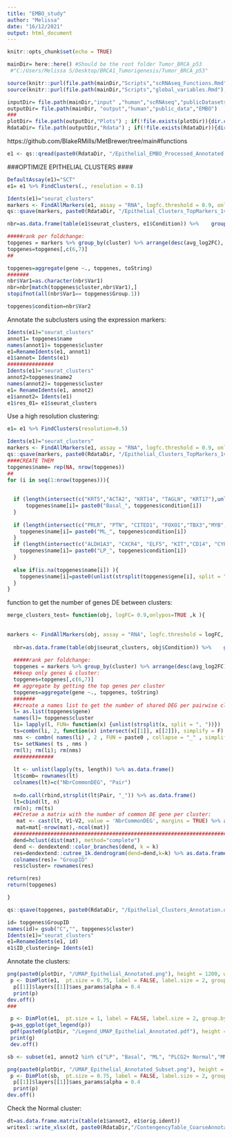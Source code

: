 ---
title: "EMBO_study"
author: "Melissa"
date: "16/12/2021"
output: html_document
---

```{r setup, include=FALSE}
knitr::opts_chunk$set(echo = TRUE)
```

```{r}
mainDir= here::here() #Should be the root folder Tumor_BRCA_p53
 #"C:/Users/Melissa S/Desktop/BRCA1_Tumorigenesis/Tumor_BRCA_p53"

source(knitr::purl(file.path(mainDir,"Scripts","scRNAseq_Functions.Rmd"), quiet=TRUE))
source(knitr::purl(file.path(mainDir,"Scripts","global_variables.Rmd"), quiet=TRUE))

inputDir= file.path(mainDir,"input" ,"human","scRNAseq","publicDatasets","input_GSE161529")
outputDir= file.path(mainDir, "output","human","public_data","EMBO")
###
plotDir= file.path(outputDir,"Plots") ; if(!file.exists(plotDir)){dir.create(plotDir)}
RdataDir= file.path(outputDir,"Rdata") ; if(!file.exists(RdataDir)){dir.create(RdataDir)}
```




https://github.com/BlakeRMills/MetBrewer/tree/main#functions


```{r}
e1 <- qs::qread(paste0(RdataDir, "/Epithelial_EMBO_Processed_Annotated.qs"))
```


###OPTIMIZE EPITHELIAL CLUSTERS ####
```{r}
DefaultAssay(e1)="SCT"
e1= e1 %>% FindClusters(., resolution = 0.1)
```

```{r}
Idents(e1)="seurat_clusters"
markers <- FindAllMarkers(e1, assay = "RNA", logfc.threshold = 0.9, only.pos = TRUE) %>% dplyr::filter(p_val_adj<0.05 )
qs::qsave(markers, paste0(RdataDir, "/Epithelial_Clusters_TopMarkers_1vsAll_res01.qs"))
```


```{r Annotation Function}
nbr=as.data.frame(table(e1$seurat_clusters, e1$Condition)) %>%    group_by(Var1) %>%   slice_max(Freq) %>% as.data.frame()

#####rank per foldchange:
topgenes = markers %>% group_by(cluster) %>% arrange(desc(avg_log2FC), .by_group = T) %>% dplyr::slice(1:50, .preserve = T) 
topgenes=topgenes[,c(6,7)]
##

topgenes=aggregate(gene ~., topgenes, toString)
#######
nbr$Var1=as.character(nbr$Var1)
nbr=nbr[match(topgenes$cluster,nbr$Var1),]
stopifnot(all(nbr$Var1== topgenes$Group.1))

topgenes$condition=nbr$Var2
```

Annotate the subclusters using the expression markers:
```{r}
Idents(e1)="seurat_clusters"
annot1= topgenes$name
names(annot1)= topgenes$cluster
e1=RenameIdents(e1, annot1)
e1$annot= Idents(e1)
###############
Idents(e1)="seurat_clusters"
annot2=topgenes$name2
names(annot2)= topgenes$cluster
e1= RenameIdents(e1, annot2)
e1$annot2= Idents(e1)
e1$res_01= e1$seurat_clusters
```

Use a high resolution clustering:
```{r}
e1= e1 %>% FindClusters(resolution=0.5)

Idents(e1)="seurat_clusters"
markers <- FindAllMarkers(e1, assay = "RNA", logfc.threshold = 0.9, only.pos = TRUE) %>% dplyr::filter(p_val_adj<0.05 )
qs::qsave(markers, paste0(RdataDir, "/Epithelial_Clusters_TopMarkers_1vsAll_res05.qs"))
####CREATE THEM
topgenes$name= rep(NA, nrow(topgenes))
##
for (i in seq(1:nrow(topgenes))){
  
  
  if (length(intersect(c("KRT5","ACTA2", "KRT14", "TAGLN", "KRT17"),unlist(strsplit(topgenes$gene[i], split = ", ")))) >= 3){
      topgenes$name[i]= paste0("Basal_", topgenes$condition[i])
  }
  
  if (length(intersect(c("PRLR", "PTN", "CITED1", "FOXO1","TBX3","MYB","TNFSF11", "KRT8", "KRT18", "TCIM", "AREG"),unlist(strsplit(topgenes$gene[i], split = ", ")))) >= 2){
    topgenes$name[i]= paste0("ML_", topgenes$condition[i])
  }
  if (length(intersect(c("ALDH1A3", "CXCR4", "ELF5", "KIT","CD14", "CYP24A1"),unlist(strsplit(topgenes$gene[i], split = ", ")))) >= 1){
    topgenes$name[i]= paste0("LP_", topgenes$condition[i])
  }
 
  else if(is.na(topgenes$name[i]) ){
    topgenes$name[i]=paste0(unlist(strsplit(topgenes$gene[i], split = ", "))[1],"+ ", topgenes$condition[i])
  }
}

```


function to get the number of genes DE between clusters:


```{r}
merge_clusters_test= function(obj, logFC= 0.9,onlypos=TRUE ,k ){
  
  
markers <- FindAllMarkers(obj, assay = "RNA", logfc.threshold = logFC, only.pos = onlypos) %>% dplyr::filter(p_val_adj<0.05 )
  
  nbr=as.data.frame(table(obj$seurat_clusters, obj$Condition)) %>%    group_by(Var1) %>%   slice_max(Freq) %>% as.data.frame()
  
  #####rank per foldchange:
  topgenes = markers %>% group_by(cluster) %>% arrange(desc(avg_log2FC), .by_group = T) %>% dplyr::slice(1:50, .preserve = TRUE) 
  ##keep only genes & cluster:
  topgenes=topgenes[,c(6,7)]
  ## aggregate by getting the top genes per cluster
  topgenes=aggregate(gene ~., topgenes, toString)
  #######
  ##create a names list to get the number of shared DEG per pairwise clusters:
  l= as.list(topgenes$gene)
  names(l)= topgenes$cluster
  li= lapply(l, FUN= function(x) {unlist(strsplit(x, split = ", "))})
  ts=combn(li, 2, function(x) intersect(x[[1]], x[[2]]), simplify = F)
  nms <- combn( names(li) , 2 , FUN = paste0 , collapse = "_" , simplify = FALSE )
  ts= setNames( ts , nms )
  rm(l); rm(li); rm(nms)
  #############
  
  lt <- unlist(lapply(ts, length)) %>% as.data.frame()
  lt$comb= rownames(lt)
  colnames(lt)=c("NbrCommonDEG", "Pair")
  
  n=do.call(rbind,strsplit(lt$Pair, "_")) %>% as.data.frame()
  lt=cbind(lt, n)
  rm(n); rm(ts)
  ##Cretae a matrix with the number of common DE gene per cluster:
   mat <- cast(lt, V1~V2, value = 'NbrCommonDEG', margins = TRUE) %>% as.data.frame() %>% column_to_rownames("V1")
   mat=mat[-nrow(mat),-ncol(mat)]
  ############################################################################################################
  dend=hclust(dist(mat), method="complete")
  dend <- dendextend::color_branches(dend, k = k)
  res=dendextend::cutree_1k.dendrogram(dend=dend,k=k) %>% as.data.frame() #5 seems the optimal number of clusters
  colnames(res)= "GroupID"
  res$cluster= rownames(res)

return(res)
return(topgenes)

}
```

```{r}
qs::qsave(topgenes, paste0(RdataDir, "/Epithelial_Clusters_Annotation.qs"))
```

```{r}
id= topgenes$GroupID
names(id)= gsub("C","", topgenes$cluster)
Idents(e1)="seurat_clusters"
e1=RenameIdents(e1, id)
e1$ID_clustering= Idents(e1)
```


Annotate the clusters:
```{r}
png(paste0(plotDir, "/UMAP_Epithelial_Annotated.png"), height = 1200, width = 1200, res = 300)
 p <- DimPlot(e1,  pt.size = 0.75, label = FALSE, label.size = 2, group.by = "annot2", cols = met.brewer(name="Klimt",n=length(unique(e1$annot2)),type="continuous") ) + NoLegend()+ NoAxes()
  p[[1]]$layers[[1]]$aes_params$alpha = 0.4
  print(p)
dev.off()
###

 p <- DimPlot(e1,  pt.size = 1, label = FALSE, label.size = 2, group.by = "annot2", cols = met.brewer(name="Klimt",n=length(unique(e1$annot2)),type="continuous") ) 
 g=as_ggplot(get_legend(p)) 
 pdf(paste0(plotDir, "/Legend_UMAP_Epithelial_Annotated.pdf"), height = 8, width = 8)
 print(g)
 dev.off()
```


```{r}
sb <- subset(e1, annot2 %in% c("LP", "Basal", "ML", "PLCG2+ Normal","MMP7+ Normal"))

png(paste0(plotDir, "/UMAP_Epithelial_Annotated_Subset.png"), height = 1200, width = 1200, res = 300)
 p <- DimPlot(sb,  pt.size = 0.75, label = FALSE, label.size = 2, group.by = "Condition", cols = rev(met.brewer(name="Egypt",n=length(unique(sb$Condition)),type="discrete"))[c(2,1,3,4)])  + NoLegend()+ NoAxes() 
  p[[1]]$layers[[1]]$aes_params$alpha = 0.4
  print(p)
dev.off()
```

Check the Normal cluster:
```{r}
dt=as.data.frame.matrix(table(e1$annot2, e1$orig.ident))
writexl::write_xlsx(dt, paste0(RdataDir,"/ContengencyTable_CoarseAnnotation.xlsx"))
```


